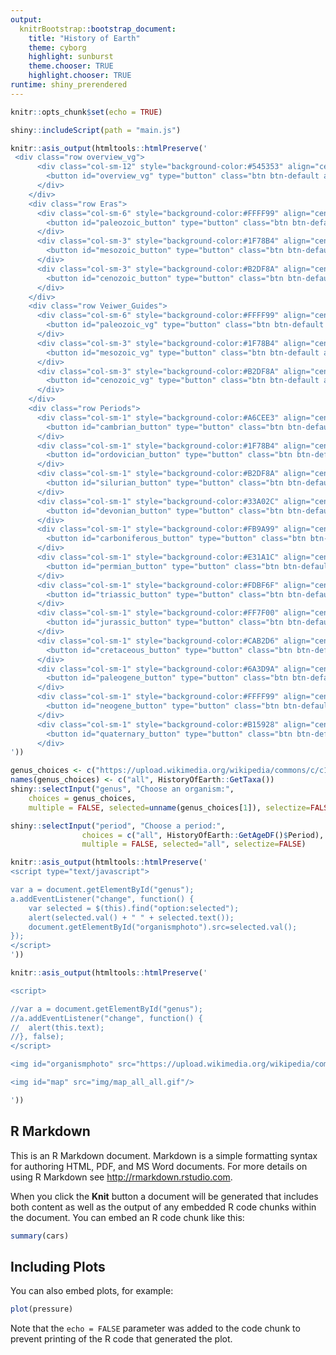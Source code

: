 ```yaml
---
output:
  knitrBootstrap::bootstrap_document:
    title: "History of Earth"
    theme: cyborg
    highlight: sunburst
    theme.chooser: TRUE
    highlight.chooser: TRUE
runtime: shiny_prerendered
---
```


```r
knitr::opts_chunk$set(echo = TRUE)
```

```r
shiny::includeScript(path = "main.js")
```


```r
knitr::asis_output(htmltools::htmlPreserve('
 <div class="row overview_vg">
      <div class="col-sm-12" style="background-color:#545353" align="center">
        <button id="overview_vg" type="button" class="btn btn-default action-button" align="center" onclick="window.open(&#39;https://quizlet.com/365498277/test&#39;, &#39;_blank&#39;)" style="padding: 1px; color: #ffffff; background-color:#545353; border-color:#545353">Questions</button>
      </div>
    </div>
    <div class="row Eras">
      <div class="col-sm-6" style="background-color:#FFFF99" align="center">
        <button id="paleozoic_button" type="button" class="btn btn-default action-button" onclick="window.open(&#39;https://youtu.be/RDQa0okkpf0&#39;, &#39;_blank&#39;)" style="padding: 1px; color: #000000; background-color:#FFFF99; border-color:#FFFF99">Paleozoic Era</button>
      </div>
      <div class="col-sm-3" style="background-color:#1F78B4" align="center">
        <button id="mesozoic_button" type="button" class="btn btn-default action-button" onclick="window.open(&#39;https://youtu.be/ZoHO3fAj_78&#39;, &#39;_blank&#39;)" style="padding: 1px; background-color:#1F78B4; border-color:#1F78B4">Mesozoic Era</button>
      </div>
      <div class="col-sm-3" style="background-color:#B2DF8A" align="center">
        <button id="cenozoic_button" type="button" class="btn btn-default action-button" onclick="window.open(&#39;https://youtu.be/2ofNufZVcMU&#39;, &#39;_blank&#39;)" style="padding: 1px; color: #000000; background-color:#B2DF8A; border-color:#B2DF8A">Cenozoic Era</button>
      </div>
    </div>
    <div class="row Veiwer_Guides">
      <div class="col-sm-6" style="background-color:#FFFF99" align="center">
        <button id="paleozoic_vg" type="button" class="btn btn-default action-button" onclick="window.open(&#39;https://quizlet.com/365224880/test&#39;, &#39;_blank&#39;)" style="padding: 1px; color: #000000; background-color:#FFFF99; border-color:#FFFF99">Questions</button>
      </div>
      <div class="col-sm-3" style="background-color:#1F78B4" align="center">
        <button id="mesozoic_vg" type="button" class="btn btn-default action-button" onclick="window.open(&#39;https://quizlet.com/365535631/test&#39;, &#39;_blank&#39;)" style="padding: 1px; background-color:#1F78B4; border-color:#1F78B4">Questions</button>
      </div>
      <div class="col-sm-3" style="background-color:#B2DF8A" align="center">
        <button id="cenozoic_vg" type="button" class="btn btn-default action-button" onclick="window.open(&#39;https://quizlet.com/365527235/test&#39;, &#39;_blank&#39;)" style="padding: 1px; color: #000000; background-color:#B2DF8A; border-color:#B2DF8A">Questions</button>
      </div>
    </div>
    <div class="row Periods">
      <div class="col-sm-1" style="background-color:#A6CEE3" align="center">
        <button id="cambrian_button" type="button" class="btn btn-default action-button" onclick="window.open(&#39;https://www.nationalgeographic.com/science/prehistoric-world/cambrian/&#39;, &#39;_blank&#39;)" style="padding: 6px 0px; color: #000000; background-color:#A6CEE3; border-color:#A6CEE3">Cambrian</button>
      </div>
      <div class="col-sm-1" style="background-color:#1F78B4" align="center">
        <button id="ordovician_button" type="button" class="btn btn-default action-button" onclick="window.open(&#39;https://youtu.be/yQhlUqLFDxQ&#39;, &#39;_blank&#39;)" style="padding: 6px 0px; background-color:#1F78B4; border-color:#1F78B4">Ordovician</button>
      </div>
      <div class="col-sm-1" style="background-color:#B2DF8A" align="center">
        <button id="silurian_button" type="button" class="btn btn-default action-button" onclick="window.open(&#39;http://www.ucmp.berkeley.edu/silurian/silurian.php&#39;, &#39;_blank&#39;)" style="padding: 6px 0px; color: #000000; background-color:#B2DF8A; border-color:#B2DF8A">Silurian</button>
      </div>
      <div class="col-sm-1" style="background-color:#33A02C" align="center">
        <button id="devonian_button" type="button" class="btn btn-default action-button" onclick="window.open(&#39;https://youtu.be/6Fr8vL9-j2Q&#39;, &#39;_blank&#39;)" style="padding: 6px 0px; background-color:#33A02C; border-color:#33A02C">Devonian</button>
      </div>
      <div class="col-sm-1" style="background-color:#FB9A99" align="center">
        <button id="carboniferous_button" type="button" class="btn btn-default action-button" onclick="window.open(&#39;http://www.ucmp.berkeley.edu/carboniferous/carboniferous.php&#39;, &#39;_blank&#39;)" style="padding: 6px 0px; color: #000000; background-color:#FB9A99; border-color:#FB9A99">Carboniferous</button>
      </div>
      <div class="col-sm-1" style="background-color:#E31A1C" align="center">
        <button id="permian_button" type="button" class="btn btn-default action-button" onclick="window.open(&#39;https://youtu.be/FlEC6tp36nw&#39;, &#39;_blank&#39;)" style="padding: 6px 0px; background-color:#E31A1C; border-color:#E31A1C">Permian</button>
      </div>
      <div class="col-sm-1" style="background-color:#FDBF6F" align="center">
        <button id="triassic_button" type="button" class="btn btn-default action-button" onclick="window.open(&#39;https://youtu.be/moxu_uTemNg&#39;, &#39;_blank&#39;)" style="padding: 6px 0px; color: #000000; background-color:#FDBF6F; border-color:#FDBF6F">Triassic</button>
      </div>
      <div class="col-sm-1" style="background-color:#FF7F00" align="center">
        <button id="jurassic_button" type="button" class="btn btn-default action-button" onclick="window.open(&#39;https://youtu.be/OYUwrA-jZok&#39;, &#39;_blank&#39;)" style="padding: 6px 0px; background-color:#FF7F00; border-color:#FF7F00">Jurassic</button>
      </div>
      <div class="col-sm-1" style="background-color:#CAB2D6" align="center">
        <button id="cretaceous_button" type="button" class="btn btn-default action-button" onclick="window.open(&#39;https://www.nationalgeographic.com/science/prehistoric-world/cretaceous/&#39;, &#39;_blank&#39;)" style="padding: 6px 0px; color: #000000; background-color:#CAB2D6; border-color:#CAB2D6">Cretaceous</button>
      </div>
      <div class="col-sm-1" style="background-color:#6A3D9A" align="center">
        <button id="paleogene_button" type="button" class="btn btn-default action-button" onclick="window.open(&#39;https://www.nationalgeographic.com/science/prehistoric-world/paleogene/&#39;, &#39;_blank&#39;)" style="padding: 6px 1px; background-color:#6A3D9A; border-color:#6A3D9A">Paleogene</button>
      </div>
      <div class="col-sm-1" style="background-color:#FFFF99" align="center">
        <button id="neogene_button" type="button" class="btn btn-default action-button" onclick="window.open(&#39;https://www.nationalgeographic.com/science/prehistoric-world/neogene/&#39;, &#39;_blank&#39;)" style="padding: 6px 0px; color: #000000; background-color:#FFFF99; border-color:#FFFF99">Neogene</button>
      </div>
      <div class="col-sm-1" style="background-color:#B15928" align="center">
        <button id="quaternary_button" type="button" class="btn btn-default action-button" onclick="window.open(&#39;https://www.nationalgeographic.com/science/prehistoric-world/quaternary/&#39;, &#39;_blank&#39;)" style="padding: 6px 0px; background-color:#B15928; border-color:#B15928">Quaternary</button>
      </div>
'))
```

```r
genus_choices <- c("https://upload.wikimedia.org/wikipedia/commons/c/c1/La_Brea_Tar_Pits.jpg", unname(sapply(HistoryOfEarth::GetTaxa(), HistoryOfEarth::GetWikipediaThumbnail)))
names(genus_choices) <- c("all", HistoryOfEarth::GetTaxa())
shiny::selectInput("genus", "Choose an organism:",
    choices = genus_choices,
    multiple = FALSE, selected=unname(genus_choices[1]), selectize=FALSE)

shiny::selectInput("period", "Choose a period:",
                choices = c("all", HistoryOfEarth::GetAgeDF()$Period),
                multiple = FALSE, selected="all", selectize=FALSE)
```

```r
knitr::asis_output(htmltools::htmlPreserve('
<script type="text/javascript">

var a = document.getElementById("genus");
a.addEventListener("change", function() {
    var selected = $(this).find("option:selected");
    alert(selected.val() + " " + selected.text());
    document.getElementById("organismphoto").src=selected.val();
});
</script>
'))
```


```r
knitr::asis_output(htmltools::htmlPreserve('

<script>

//var a = document.getElementById("genus");
//a.addEventListener("change", function() {
//  alert(this.text);
//}, false);
</script>

<img id="organismphoto" src="https://upload.wikimedia.org/wikipedia/commons/c/c1/La_Brea_Tar_Pits.jpg"/>

<img id="map" src="img/map_all_all.gif"/>

'))
```

## R Markdown

This is an R Markdown document. Markdown is a simple formatting syntax for authoring HTML, PDF, and MS Word documents. For more details on using R Markdown see <http://rmarkdown.rstudio.com>.

When you click the **Knit** button a document will be generated that includes both content as well as the output of any embedded R code chunks within the document. You can embed an R code chunk like this:

```r
summary(cars)
```

## Including Plots

You can also embed plots, for example:

```r
plot(pressure)
```

Note that the `echo = FALSE` parameter was added to the code chunk to prevent printing of the R code that generated the plot.
